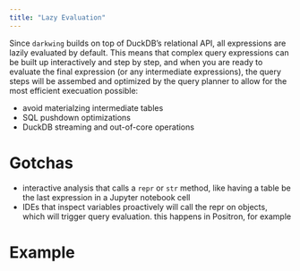 ```yaml
---
title: "Lazy Evaluation"
---
```


Since `darkwing` builds on top of DuckDB's relational API, all expressions are lazily evaluated by default.
This means that complex query expressions can be built up interactively and step by step, and when you are ready to evaluate
the final expression (or any intermediate expressions), the query steps will be assembed and optimized by the query planner
to allow for the most efficient execuation possible:

- avoid materialzing intermediate tables
- SQL pushdown optimizations
- DuckDB streaming and out-of-core operations

# Gotchas

- interactive analysis that calls a `repr` or `str` method, like having a table be the last expression in a Jupyter notebook cell
- IDEs that inspect variables proactively will call the repr on objects, which will trigger query evaluation. this happens in Positron, for example


# Example


